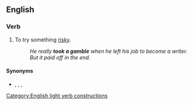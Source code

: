==English==

===Verb===
{{head|en|verb}}

# {{lb|en|idiomatic}} To try something [[risky]].
#: ''He really '''took a gamble''' when he left his job to become a writer. But it paid off in the end.''

====Synonyms====
* {{l|en|roll the dice}}, {{l|en|take a chance}}, {{l|en|take a flyer}}, {{l|en|take a risk}}
[[Category:English light verb constructions]]